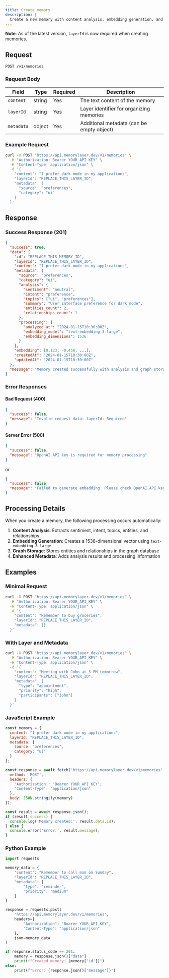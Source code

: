 ```yaml
---
title: Create memory
description: |
  Create a new memory with content analysis, embedding generation, and graph storage.
---
```


**Note**: As of the latest version, `layerId` is now required when creating memories.

## Request

```http
POST /v1/memories
```

### Request Body

| Field | Type | Required | Description |
|-------|------|----------|-------------|
| `content` | string | Yes | The text content of the memory |
| `layerId` | string | Yes | Layer identifier for organizing memories |
| `metadata` | object | Yes | Additional metadata (can be empty object) |

### Example Request

```bash
curl -X POST "https://api.memorylayer.dev/v1/memories" \
  -H "Authorization: Bearer YOUR_API_KEY" \
  -H "Content-Type: application/json" \
  -d '{
    "content": "I prefer dark mode in my applications",
    "layerId": "REPLACE_THIS_LAYER_ID",
    "metadata": {
      "source": "preferences",
      "category": "ui"
    }
  }'
```

## Response

### Success Response (201)

```json
{
  "success": true,
  "data": {
    "id": "REPLACE_THIS_MEMORY_ID",
    "layerId": "REPLACE_THIS_LAYER_ID",
    "content": "I prefer dark mode in my applications",
    "metadata": {
      "source": "preferences",
      "category": "ui",
      "analysis": {
        "sentiment": "neutral",
        "intent": "preference",
        "topics": ["ui", "preferences"],
        "summary": "User interface preference for dark mode",
        "entities_count": 2,
        "relationships_count": 1
      },
      "processing": {
        "analyzed_at": "2024-01-15T10:30:00Z",
        "embedding_model": "text-embedding-3-large",
        "embedding_dimensions": 1536
      }
    },
    "embedding": [0.123, -0.456, ...],
    "createdAt": "2024-01-15T10:30:00Z",
    "updatedAt": "2024-01-15T10:30:00Z"
  },
  "message": "Memory created successfully with analysis and graph storage"
}
```

### Error Responses

#### Bad Request (400)
```json
{
  "success": false,
  "message": "Invalid request data: layerId: Required"
}
```

#### Server Error (500)
```json
{
  "success": false,
  "message": "OpenAI API key is required for memory processing"
}
```

or

```json
{
  "success": false,
  "message": "Failed to generate embedding. Please check OpenAI API key and try again."
}
```

## Processing Details

When you create a memory, the following processing occurs automatically:

1. **Content Analysis**: Extracts sentiment, intent, topics, entities, and relationships
2. **Embedding Generation**: Creates a 1536-dimensional vector using `text-embedding-3-large`
3. **Graph Storage**: Stores entities and relationships in the graph database
4. **Enhanced Metadata**: Adds analysis results and processing information

## Examples

### Minimal Request
```bash
curl -X POST "https://api.memorylayer.dev/v1/memories" \
  -H "Authorization: Bearer YOUR_API_KEY" \
  -H "Content-Type: application/json" \
  -d '{
    "content": "Remember to buy groceries",
    "layerId": "REPLACE_THIS_LAYER_ID",
    "metadata": {}
  }'
```

### With Layer and Metadata
```bash
curl -X POST "https://api.memorylayer.dev/v1/memories" \
  -H "Authorization: Bearer YOUR_API_KEY" \
  -H "Content-Type: application/json" \
  -d '{
    "content": "Meeting with John at 3 PM tomorrow",
    "layerId": "REPLACE_THIS_LAYER_ID",
    "metadata": {
      "type": "appointment",
      "priority": "high",
      "participants": ["John"]
    }
  }'
```

### JavaScript Example
```javascript
const memory = {
  content: "I prefer dark mode in my applications",
  layerId: "REPLACE_THIS_LAYER_ID",
  metadata: {
    source: "preferences",
    category: "ui"
  }
};

const response = await fetch('https://api.memorylayer.dev/v1/memories', {
  method: 'POST',
  headers: {
    'Authorization': 'Bearer YOUR_API_KEY',
    'Content-Type': 'application/json'
  },
  body: JSON.stringify(memory)
});

const result = await response.json();
if (result.success) {
  console.log('Memory created:', result.data.id);
} else {
  console.error('Error:', result.message);
}
```

### Python Example
```python
import requests

memory_data = {
    "content": "Remember to call mom on Sunday",
    "layerId": "REPLACE_THIS_LAYER_ID",
    "metadata": {
        "type": "reminder",
        "priority": "medium"
    }
}

response = requests.post(
    "https://api.memorylayer.dev/v1/memories",
    headers={
        "Authorization": "Bearer YOUR_API_KEY",
        "Content-Type": "application/json"
    },
    json=memory_data
)

if response.status_code == 201:
    memory = response.json()["data"]
    print(f"Created memory: {memory['id']}")
else:
    print(f"Error: {response.json()['message']}")
``` 